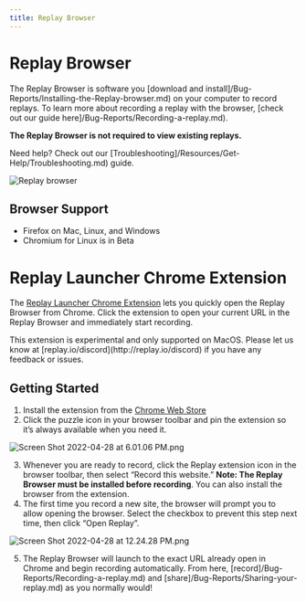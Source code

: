 ```yaml
---
title: Replay Browser
---
```


# Replay Browser

The Replay Browser is software you [download and install]/Bug-Reports/Installing-the-Replay-browser.md) on your computer to record replays. To learn more about recording a replay with the browser, [check out our guide here]/Bug-Reports/Recording-a-replay.md).

**The Replay Browser is not required to view existing replays.**

<Callout type="info" emoji="🚧">
Need help? Check out our [Troubleshooting]/Resources/Get-Help/Troubleshooting.md) guide.
</Callout>

![Replay browser](/media/common/replay-browser.png)

## Browser Support

- Firefox on Mac, Linux, and Windows
- Chromium for Linux is in Beta

# Replay Launcher Chrome Extension

The [Replay Launcher Chrome Extension](https://chrome.google.com/webstore/detail/replay-launcher/djjkbhpjjnhbebpcdkjiggjloabpkkeo?hl=en) lets you quickly open the Replay Browser from Chrome. Click the extension to open your current URL in the Replay Browser and immediately start recording.

<LoomVideo src="https://www.loom.com/embed/e805f4195bae4dcd9231107120f1172b" />

<Callout type="warning" emoji="⚠️">
This extension is experimental and only supported on MacOS. Please let us know at [replay.io/discord](http://replay.io/discord) if you have any feedback or issues.
</Callout>

## Getting Started

1. Install the extension from the [Chrome Web Store](https://chrome.google.com/webstore/detail/replay-launcher/djjkbhpjjnhbebpcdkjiggjloabpkkeo/related?hl=en)
2. Click the puzzle icon in your browser toolbar and pin the extension so it’s always available when you need it.
    
![Screen Shot 2022-04-28 at 6.01.06 PM.png](/media/reference-guide/recording/replay-browser/Screen_Shot_2022-04-28_at_6.01.06_PM.png)
    
3. Whenever you are ready to record, click the Replay extension icon in the browser toolbar, then select “Record this website.” **Note: The Replay Browser must be installed before recording**. You can also install the browser from the extension.
4. The first time you record a new site, the browser will prompt you to allow opening the browser. Select the checkbox to prevent this step next time, then click “Open Replay”.
    
![Screen Shot 2022-04-28 at 12.24.28 PM.png](/media/reference-guide/recording/replay-browser/Screen_Shot_2022-04-28_at_12.24.28_PM.png)
    
5. The Replay Browser will launch to the exact URL already open in Chrome and begin recording automatically. From here, [record]/Bug-Reports/Recording-a-replay.md) and [share]/Bug-Reports/Sharing-your-replay.md) as you normally would!